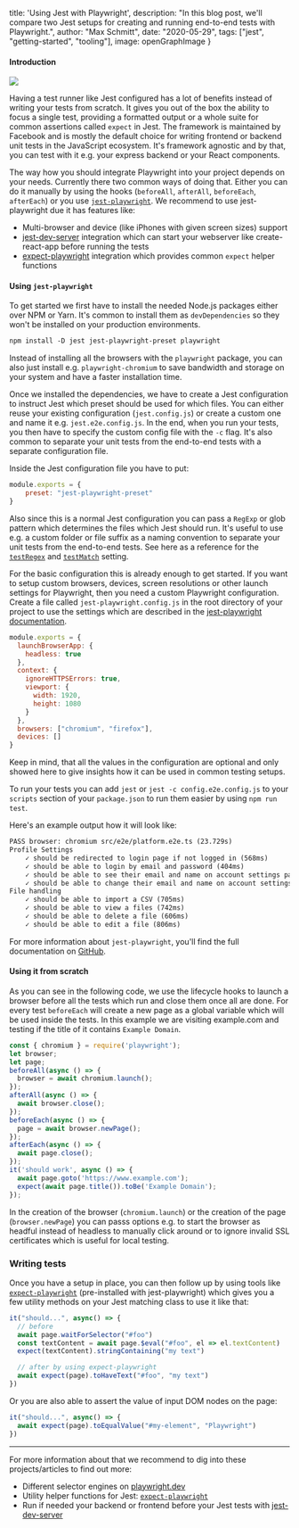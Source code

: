 
  title: 'Using Jest with Playwright',
  description: "In this blog post, we'll compare two Jest setups for creating and running end-to-end tests with Playwright.",
  author: "Max Schmitt",
  date: "2020-05-29",
  tags: ["jest", "getting-started", "tooling"],
  image: openGraphImage
}

#### Introduction

<div className="float-right m-1">
  <img src={openGraphImage} style={{maxHeight: 160}}/>
</div>

Having a test runner like Jest configured has a lot of benefits instead of writing your tests from scratch. It gives you out of the box the ability to focus a single test, providing a formatted output or a whole suite for common assertions called `expect` in Jest. The framework is maintained by Facebook and is mostly the default choice for writing frontend or backend unit tests in the JavaScript ecosystem. It's framework agnostic and by that, you can test with it e.g. your express backend or your React components.

The way how you should integrate Playwright into your project depends on your needs. Currently there two common ways of doing that. Either you can do it manually by using the hooks (`beforeAll`, `afterAll`, `beforeEach`, `afterEach`) or you use [`jest-playwright`](https://github.com/playwright-community/jest-playwright). We recommend to use jest-playwright due it has features like:
- Multi-browser and device (like iPhones with given screen sizes) support
- [jest-dev-server](http://yarnpkg.com/en/package/jest-dev-server) integration which can start your webserver like create-react-app before running the tests
- [expect-playwright](https://github.com/playwright-community/expect-playwright) integration which provides common `expect` helper functions

#### Using `jest-playwright`

To get started we first have to install the needed Node.js packages either over NPM or Yarn. It's common to install them as `devDependencies` so they won't be installed on your production environments.

```txt
npm install -D jest jest-playwright-preset playwright
```

Instead of installing all the browsers with the `playwright` package, you can also just install e.g. `playwright-chromium` to save bandwidth and storage on your system and have a faster installation time.

Once we installed the dependencies, we have to create a Jest configuration to instruct Jest which preset should be used for which files. You can either reuse your existing configuration (`jest.config.js`) or create a custom one and name it e.g. `jest.e2e.config.js`. In the end, when you run your tests, you then have to specify the custom config file with the `-c` flag. It's also common to separate your unit tests from the end-to-end tests with a separate configuration file.

Inside the Jest configuration file you have to put:

```js
module.exports = {
    preset: "jest-playwright-preset"
}
```

Also since this is a normal Jest configuration you can pass a `RegExp` or glob pattern which determines the files which Jest should run. It's useful to use e.g. a custom folder or file suffix as a naming convention to separate your unit tests from the end-to-end tests. See here as a reference for the [`testRegex`](https://jestjs.io/docs/en/configuration#testregex-string--arraystring) and [`testMatch`](https://jestjs.io/docs/en/configuration#testmatch-arraystring) setting.

For the basic configuration this is already enough to get started. If you want to setup custom browsers, devices, screen resolutions or other launch settings for Playwright, then you need a custom Playwright configuration. Create a file called `jest-playwright.config.js` in the root directory of your project to use the settings which are described in the [jest-playwright documentation](https://github.com/playwright-community/jest-playwright#configuration).

```js
module.exports = {
  launchBrowserApp: {
    headless: true
  },
  context: {
    ignoreHTTPSErrors: true,
    viewport: {
      width: 1920,
      height: 1080
    }
  },
  browsers: ["chromium", "firefox"],
  devices: []
}
```

Keep in mind, that all the values in the configuration are optional and only showed here to give insights how it can be used in common testing setups.

To run your tests you can add `jest` or `jest -c config.e2e.config.js` to your `scripts` section of your `package.json` to run them easier by using `npm run test`.

Here's an example output how it will look like:

```txt
PASS browser: chromium src/e2e/platform.e2e.ts (23.729s)
Profile Settings
    ✓ should be redirected to login page if not logged in (568ms)
    ✓ should be able to login by email and password (404ms)
    ✓ should be able to see their email and name on account settings page (155ms)
    ✓ should be able to change their email and name on account settings page (562ms)
File handling
    ✓ should be able to import a CSV (705ms)
    ✓ should be able to view a files (742ms)
    ✓ should be able to delete a file (606ms)
    ✓ should be able to edit a file (806ms)
```

For more information about `jest-playwright`, you'll find the full documentation on [GitHub](https://github.com/playwright-community/jest-playwright).

#### Using it from scratch

As you can see in the following code, we use the lifecycle hooks to launch a browser before all the tests which run and close them once all are done. For every test `beforeEach` will create a new page as a global variable which will be used inside the tests. In this example we are visiting example.com and testing if the title of it contains `Example Domain`.

```js
const { chromium } = require('playwright');
let browser;
let page;
beforeAll(async () => {
  browser = await chromium.launch();
});
afterAll(async () => {
  await browser.close();
});
beforeEach(async () => {
  page = await browser.newPage();
});
afterEach(async () => {
  await page.close();
});
it('should work', async () => {
  await page.goto('https://www.example.com');
  expect(await page.title()).toBe('Example Domain');
});
```

In the creation of the browser (`chromium.launch`) or the creation of the page (`browser.newPage`) you can passs options e.g. to start the browser as headful instead of headless to manually click around or to ignore invalid SSL certificates which is useful for local testing.

### Writing tests

Once you have a setup in place, you can then follow up by using tools like [`expect-playwright`](https://github.com/playwright-community/expect-playwright) (pre-installed with jest-playwright) which gives you a few utility methods on your Jest matching class to use it like that:

```js
it("should...", async() => {
  // before
  await page.waitForSelector("#foo")
  const textContent = await page.$eval("#foo", el => el.textContent)
  expect(textContent).stringContaining("my text")

  // after by using expect-playwright
  await expect(page).toHaveText("#foo", "my text")
})
```

Or you are also able to assert the value of input DOM nodes on the page:

```js
it("should...", async() => {
  await expect(page).toEqualValue("#my-element", "Playwright")
})
```

---

For more information about that we recommend to dig into these projects/articles to find out more:
- Different selector engines on [playwright.dev](https://playwright.dev/#version=v1.0.2&path=docs%2Fcore-concepts.md&q=selectors)
- Utility helper functions for Jest: [`expect-playwright`](https://github.com/playwright-community/expect-playwright)
- Run if needed your backend or frontend before your Jest tests with [jest-dev-server](https://github.com/playwright-community/jest-playwright#start-a-server)

